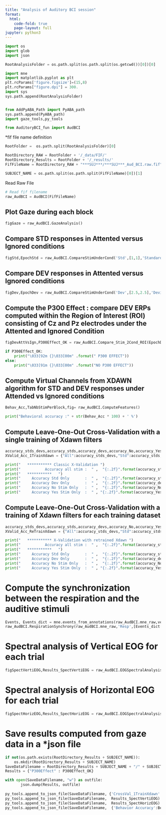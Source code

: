 ```yaml
---
title: "Analysis of Auditory BCI session"
format:
  html:
    code-fold: true
    page-layout: full
jupyter: python3
---
```



```python
import os 
import glob
import json

RootAnalysisFolder = os.path.split(os.path.split(os.getcwd())[0])[0]

import mne
import matplotlib.pyplot as plt
plt.rcParams['figure.figsize']=(15,8)
plt.rcParams["figure.dpi"] = 300.
import sys
sys.path.append(RootAnalysisFolder)


from AddPyABA_Path import PyABA_path
sys.path.append(PyABA_path)
import gaze_tools,py_tools

from AuditoryBCI_fun import AudBCI
```


*fif file name definition

```python

RootFolder =  os.path.split(RootAnalysisFolder)[0]

RootDirectory_RAW = RootFolder + '/_data/FIF/'
RootDirectory_Results = RootFolder + '/_results/'
FifFileName = RootDirectory_RAW + "***SUJ***/***SUJ***_Aud_BCI.raw.fif"

SUBJECT_NAME = os.path.split(os.path.split(FifFileName)[0])[1]

```


Read Raw File

```python

# Read fif filename 
raw_AudBCI = AudBCI(FifFileName)

```


## Plot Gaze during each block
```python
figGaze = raw_AudBCI.GazeAnalysis()
```

## Compare STD responses in Attented versus Ignored conditions
```python
figStd,EpochStd = raw_AudBCI.CompareStimUnderCond('Std',[1,1],'Standards')
```
## Compare DEV responses in Attented versus Ignored conditions
```python
figDev,EpochDev = raw_AudBCI.CompareStimUnderCond('Dev',[2.5,2.5],'Deviants')
```

## Compute the P300 Effect : compare DEV ERPs computed within the Region of Interest (ROI) consisting of  Cz and Pz electrodes under the Attented and Ignored Condition
```python
figDevAttVsIgn,P300Effect_OK = raw_AudBCI.Compare_Stim_2Cond_ROI(EpochDev, ["crimson","steelblue"],[2.5,2.5],[0.25,0.8], ['Cz','Pz'],0.05)

if P300Effect_OK:
	print("\033[92m {}\033[00m" .format(" P300 EFFECT"))
else:
	print("\033[91m {}\033[00m" .format("NO P300 EFFECT"))

```
## Compute Virtual Channels from XDAWN algorithm for STD and DEV responses under Attended vs Ignored conditions 
```python
Behav_Acc,TabNbStimPerBlock,fig= raw_AudBCI.ComputeFeatures()

print("Behavioral accuracy :" + str(Behav_Acc * 100) + ' %') 
```

## Compute Leave-One-Out Cross-Validation with a single training of Xdawn filters
```python
accuracy_stds_devs,accuracy_stds,accuracy_devs,accuracy_No,accuracy_Yes = raw_AudBCI.ClassicCrossValidation(TabNbStimPerBlock)
XValid_Acc_1TrainXdawn = {"All":accuracy_stds_devs,"Std":accuracy_stds,"Dev":accuracy_devs,"No":accuracy_No,"Yes":accuracy_Yes}

print("   *********** Classic X-Validation ")
print("           Accuracy all stim :  " ,  "{:.2f}".format(accuracy_stds_devs))
print("   ***********   ")
print("     Accuracy Std Only       :  " ,  "{:.2f}".format(accuracy_stds))
print("     Accuracy Dev Only       :  " ,  "{:.2f}".format(accuracy_devs))
print("     Accuracy No Stim Only   :  " ,  "{:.2f}".format(accuracy_No))
print("     Accuracy Yes Stim Only  :  " , "{:.2f}".format(accuracy_Yes))
```

## Compute Leave-One-Out Cross-Validation with a training of Xdawn filters for each training dataset
```python
accuracy_stds_devs,accuracy_stds,accuracy_devs,accuracy_No,accuracy_Yes = raw_AudBCI.ComputeAccuracy(TabNbStimPerBlock)
XValid_Acc_ReTrainXdawn = {"All":accuracy_stds_devs,"Std":accuracy_stds,"Dev":accuracy_devs,"No":accuracy_No,"Yes":accuracy_Yes}

print("   *********** X-Validation with retrained Xdawn ")
print("           Accuracy all stim :  " ,  "{:.2f}".format(accuracy_stds_devs))
print("   ***********   ")
print("     Accuracy Std Only       :  " ,  "{:.2f}".format(accuracy_stds))
print("     Accuracy Dev Only       :  " ,  "{:.2f}".format(accuracy_devs))
print("     Accuracy No Stim Only   :  " ,  "{:.2f}".format(accuracy_No))
print("     Accuracy Yes Stim Only  :  " , "{:.2f}".format(accuracy_Yes))
```


# Compute the synchronization between the respiration and the auditive stimuli
```python
Events, Events_dict = mne.events_from_annotations(raw_AudBCI.mne_raw,verbose='ERROR')
raw_AudBCI.RespirationSynchrony(raw_AudBCI.mne_raw,'Resp',[Events_dict['DevNo/AttNo'],Events_dict['DevYes/AttYes'],Events_dict['DevNo/AttYes'],Events_dict['DevYes/AttNo'],Events_dict['StdNo/AttNo'],Events_dict['StdYes/AttYes'],Events_dict['StdNo/AttYes'],Events_dict['StdYes/AttNo']])


```


# Spectral analysis of Vertical EOG for each trial
```python
figSpectVertiEOG,Results_SpectVertiEOG = raw_AudBCI.EOGSpectralAnalysis(raw_AudBCI.mne_raw,['Fp1','Fp2'],0.25,15,0.1,'Verti')
```

# Spectral analysis of Horizontal EOG for each trial
```python
figSpectHorizEOG,Results_SpectHorizEOG = raw_AudBCI.EOGSpectralAnalysis(raw_AudBCI.mne_raw,['EOGLef','EOGRig'],0.25,15,0.1,'Horiz')
```



# Save results computed from gaze data in a *json file
```python
if not(os.path.exists(RootDirectory_Results + SUBJECT_NAME)):
	os.mkdir(RootDirectory_Results + SUBJECT_NAME)
SaveDataFilename = RootDirectory_Results + SUBJECT_NAME + "/" + SUBJECT_NAME + "_AuditoryBCI.json"
Results = {"P300Effect" : P300Effect_OK}

with open(SaveDataFilename, "w") as outfile: 
	   json.dump(Results, outfile)
	   
py_tools.append_to_json_file(SaveDataFilename, {'CrossVal_1TrainXdawn':XValid_Acc_1TrainXdawn,'CrossVal_ReTrainXdawn':XValid_Acc_ReTrainXdawn})	 
py_tools.append_to_json_file(SaveDataFilename,  Results_SpectVertiEOG)
py_tools.append_to_json_file(SaveDataFilename,  Results_SpectHorizEOG) 
py_tools.append_to_json_file(SaveDataFilename,  {'Behavior Accuracy':Behav_Acc}) 
```

